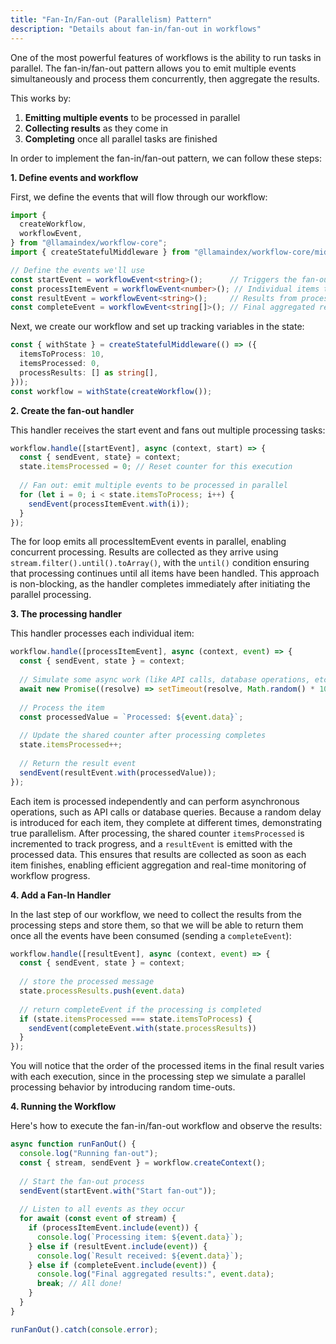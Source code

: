 ```yaml
---
title: "Fan-In/Fan-out (Parallelism) Pattern"
description: "Details about fan-in/fan-out in workflows"
---
```


One of the most powerful features of workflows is the ability to run tasks in parallel. The fan-in/fan-out pattern allows you to emit multiple events simultaneously and process them concurrently, then aggregate the results. 

This works by: 

1. **Emitting multiple events** to be processed in parallel
2. **Collecting results** as they come in
3. **Completing** once all parallel tasks are finished

In order to implement the fan-in/fan-out pattern, we can follow these steps:

**1. Define events and workflow**

First, we define the events that will flow through our workflow:

```ts
import {
  createWorkflow,
  workflowEvent,
} from "@llamaindex/workflow-core";
import { createStatefulMiddleware } from "@llamaindex/workflow-core/middleware/state";

// Define the events we'll use
const startEvent = workflowEvent<string>();      // Triggers the fan-out process
const processItemEvent = workflowEvent<number>(); // Individual items to process
const resultEvent = workflowEvent<string>();     // Results from processed items
const completeEvent = workflowEvent<string[]>(); // Final aggregated results
```

Next, we create our workflow and set up tracking variables in the state:

```ts
const { withState } = createStatefulMiddleware(() => ({
  itemsToProcess: 10,
  itemsProcessed: 0,
  processResults: [] as string[],
}));
const workflow = withState(createWorkflow());
```

**2. Create the fan-out handler**

This handler receives the start event and fans out multiple processing tasks:

```ts
workflow.handle([startEvent], async (context, start) => {
  const { sendEvent, state} = context;
  state.itemsProcessed = 0; // Reset counter for this execution
  
  // Fan out: emit multiple events to be processed in parallel
  for (let i = 0; i < state.itemsToProcess; i++) {
    sendEvent(processItemEvent.with(i));
  }
});
```

The for loop emits all processItemEvent events in parallel, enabling concurrent processing. Results are collected as they arrive using `stream.filter().until().toArray()`, with the `until()` condition ensuring that processing continues until all items have been handled. This approach is non-blocking, as the handler completes immediately after initiating the parallel processing.

**3. The processing handler**

This handler processes each individual item:

```ts
workflow.handle([processItemEvent], async (context, event) => {
  const { sendEvent, state } = context;
  
  // Simulate some async work (like API calls, database operations, etc.)
  await new Promise((resolve) => setTimeout(resolve, Math.random() * 100));
  
  // Process the item
  const processedValue = `Processed: ${event.data}`;
  
  // Update the shared counter after processing completes
  state.itemsProcessed++;
  
  // Return the result event
  sendEvent(resultEvent.with(processedValue));
});
```

Each item is processed independently and can perform asynchronous operations, such as API calls or database queries. Because a random delay is introduced for each item, they complete at different times, demonstrating true parallelism. After processing, the shared counter `itemsProcessed` is incremented to track progress, and a `resultEvent` is emitted with the processed data. This ensures that results are collected as soon as each item finishes, enabling efficient aggregation and real-time monitoring of workflow progress.

**4. Add a Fan-In Handler**

In the last step of our workflow, we need to collect the results from the processing steps and store them, so that we will be able to return them once all the events have been consumed (sending a `completeEvent`):

```ts
workflow.handle([resultEvent], async (context, event) => {
  const { sendEvent, state } = context;
  
  // store the processed message
  state.processResults.push(event.data)
  
  // return completeEvent if the processing is completed
  if (state.itemsProcessed === state.itemsToProcess) {
    sendEvent(completeEvent.with(state.processResults))
  }
});
```

You will notice that the order of the processed items in the final result varies with each execution, since in the processing step we simulate a parallel processing behavior by introducing random time-outs. 

**4. Running the Workflow**

Here's how to execute the fan-in/fan-out workflow and observe the results:

```ts
async function runFanOut() {
  console.log("Running fan-out");
  const { stream, sendEvent } = workflow.createContext();
  
  // Start the fan-out process
  sendEvent(startEvent.with("Start fan-out"));
  
  // Listen to all events as they occur
  for await (const event of stream) {
    if (processItemEvent.include(event)) {
      console.log(`Processing item: ${event.data}`);
    } else if (resultEvent.include(event)) {
      console.log(`Result received: ${event.data}`);
    } else if (completeEvent.include(event)) {
      console.log("Final aggregated results:", event.data);
      break; // All done!
    }
  }
}

runFanOut().catch(console.error);
```
